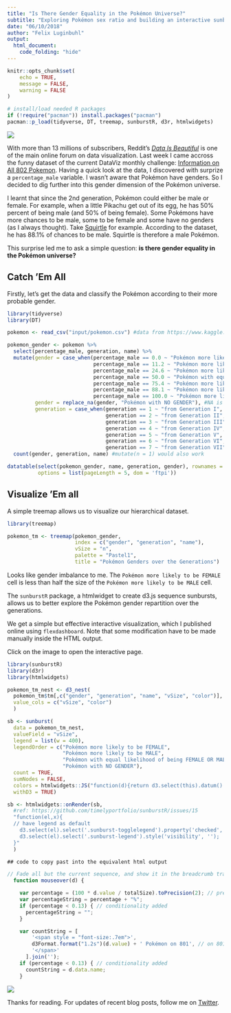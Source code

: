 ```yaml
---
title: "Is There Gender Equality in the Pokémon Universe?"
subtitle: "Exploring Pokémon sex ratio and building an interactive sunburst diagram."
date: "06/10/2018"
author: "Felix Luginbuhl"
output: 
  html_document:
    code_folding: "hide"
---
```


```r
knitr::opts_chunk$set(
	echo = TRUE,
	message = FALSE,
	warning = FALSE
)

# install/load needed R packages
if (!require("pacman")) install.packages("pacman")
pacman::p_load(tidyverse, DT, treemap, sunburstR, d3r, htmlwidgets)
```

[![](https://felixluginbuhl.com/dataisbeautiful/pokemon_genders.png)](https://felixluginbuhl.com/dataisbeautiful/pokemon_genders.html)

With more than 13 millions of subscribers, Reddit's *[Data Is
Beautiful](https://www.reddit.com/r/dataisbeautiful/comments/9cuzs3/battle_dataviz_battle_for_the_month_of_september/)* is one of the main online forum on data visualization. Last week I came accross the funny dataset of the current DataViz
monthly challenge: [Information on All 802
Pokemon](https://www.kaggle.com/rounakbanik/pokemon). Having a quick
look at the data, I discovered with surprize a
`percentage_male` variable. I wasn’t aware that Pokémon have genders. So
I decided to dig further into this gender dimension of the Pokémon
universe.

I learnt that since the 2nd generation, Pokémon could either be male
or female. For example, when a little Pikachu get out of its egg, he has
50% percent of being male (and 50% of being female). Some Pokémons have
more chances to be male, some to be female and some have no genders (as
I always thought). Take
[Squirtle](https://en.wikipedia.org/wiki/Squirtle) for example.
According to the dataset, he has 88.1% of chances to be male. Squirtle
is therefore a male Pokémon.

This surprise led me to ask a simple question: **is there gender
equality in the Pokémon universe?**

## Catch ’Em All

Firstly, let’s get the data and classify the Pokémon according to their more probable gender.

```r
library(tidyverse)
library(DT)

pokemon <- read_csv("input/pokemon.csv") #data from https://www.kaggle.com/rounakbanik/pokemon

pokemon_gender <- pokemon %>%
  select(percentage_male, generation, name) %>%
  mutate(gender = case_when(percentage_male == 0.0 ~ "Pokémon more likely to be FEMALE",
                            percentage_male == 11.2 ~ "Pokémon more likely to be FEMALE",
                            percentage_male == 24.6 ~ "Pokémon more likely to be FEMALE",
                            percentage_male == 50.0 ~ "Pokémon with equal likelihood of being FEMALE OR MALE",
                            percentage_male == 75.4 ~ "Pokémon more likely to be MALE",
                            percentage_male == 88.1 ~ "Pokémon more likely to be MALE",
                            percentage_male == 100.0 ~ "Pokémon more likely to be MALE"),
         gender = replace_na(gender, "Pokémon with NO GENDER"), #NA is for genderless
         generation = case_when(generation == 1 ~ "from Generation I",
                                generation == 2 ~ "from Generation II",
                                generation == 3 ~ "from Generation III",
                                generation == 4 ~ "from Generation IV",
                                generation == 5 ~ "from Generation V",
                                generation == 6 ~ "from Generation VI",
                                generation == 7 ~ "from Generation VII")) %>%
  count(gender, generation, name) #mutate(n = 1) would also work

datatable(select(pokemon_gender, name, generation, gender), rownames = FALSE, 
          options = list(pageLength = 5, dom = 'ftpi'))
```

## Visualize ’Em all

A simple treemap allows us to visualize our hierarchical dataset.

```r
library(treemap)

pokemon_tm <- treemap(pokemon_gender,
                      index = c("gender", "generation", "name"),
                      vSize = "n",
                      palette = "Pastel1",
                      title = "Pokémon Genders over the Generations")
```

Looks like gender imbalance to me. The `Pokémon more likely to be
FEMALE` cell is less than half the size of the `Pokémon more likely to
be MALE` cell.

The `sunburstR` package, a htmlwidget to create d3.js sequence
sunbursts, allows us to better explore the Pokémon gender repartition
over the generations.

We get a simple but effective interactive visualization, which I published online using `flexdashboard`. Note that some modification have to be made manually inside the HTML output. 

Click on the image to open the interactive page.

```r
library(sunburstR)
library(d3r)
library(htmlwidgets)

pokemon_tm_nest <- d3_nest(
  pokemon_tm$tm[,c("gender", "generation", "name", "vSize", "color")],
  value_cols = c("vSize", "color")
  )

sb <- sunburst(
  data = pokemon_tm_nest,
  valueField = "vSize",
  legend = list(w = 400),
  legendOrder = c("Pokémon more likely to be FEMALE", 
                  "Pokémon more likely to be MALE", 
                  "Pokémon with equal likelihood of being FEMALE OR MALE",
                  "Pokémon with NO GENDER"),
  count = TRUE,
  sumNodes = FALSE,
  colors = htmlwidgets::JS("function(d){return d3.select(this).datum().data.color;}"),
  withD3 = TRUE)

sb <- htmlwidgets::onRender(sb,
  #ref: https://github.com/timelyportfolio/sunburstR/issues/15
  "function(el,x){
  // have legend as default
    d3.select(el).select('.sunburst-togglelegend').property('checked', true);
    d3.select(el).select('.sunburst-legend').style('visibility', '');
  }"
  )
```

```js
## code to copy past into the equivalent html output

// Fade all but the current sequence, and show it in the breadcrumb trail.
  function mouseover(d) {

    var percentage = (100 * d.value / totalSize).toPrecision(2); // precision 2 - lgnbhl mod
    var percentageString = percentage + "%";
    if (percentage < 0.13) { // conditionality added
      percentageString = "";
    }

    var countString = [
        '<span style = "font-size:.7em">',
        d3Format.format("1.2s")(d.value) + ' Pokémon on 801', // on 801 Pokémon
        '</span>'
      ].join('');
    if (percentage < 0.13) { // conditionality added
      countString = d.data.name;
    }
```

[![](https://felixluginbuhl.com/dataisbeautiful/pokemon_genders.png)](https://felixluginbuhl.com/dataisbeautiful/pokemon_genders.html)

Thanks for reading. For updates of recent blog posts, follow me on [Twitter](https://twitter.com/lgnbhl).
